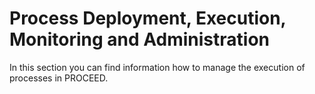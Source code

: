 # Process Deployment, Execution, Monitoring and Administration

In this section you can find information how to manage the execution of processes in PROCEED.
